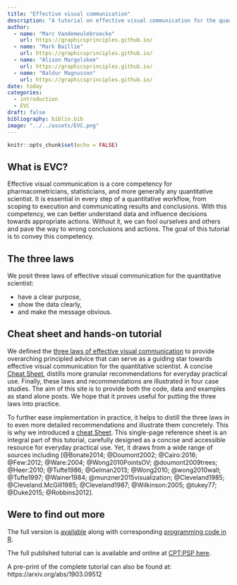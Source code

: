 ```yaml
---
title: "Effective visual communication"
description: "A tutorial on effective visual communication for the quantitative scientist."
author:
  - name: "Marc Vandemeulebroecke"  
    url: https://graphicsprinciples.github.io/
  - name: "Mark Baillie"
    url: https://graphicsprinciples.github.io/
  - name: "Alison Margolskee"
    url: https://graphicsprinciples.github.io/
  - name: "Baldur Magnusson"
    url: https://graphicsprinciples.github.io/
date: today
categories:
  - introduction
  - EVC
draft: false
bibliography: biblio.bib
image: "../../assets/EVC.png"
---
```


```r
knitr::opts_chunk$set(echo = FALSE)
```

## What is EVC?

Effective visual communication is a core competency for pharmacometricians, statisticians, and more generally any quantitative scientist. It is essential in every step of a quantitative workflow, from scoping to execution and communicating results and conclusions. With this competency, we can better understand data and influence decisions towards appropriate actions. Without it, we can fool ourselves and others and pave the way to wrong conclusions and actions. The goal of this tutorial is to convey this competency. 

## The three laws

We posit three laws of effective visual communication for the quantitative scientist: 

* have a clear purpose, 
* show the data clearly, 
* and make the message obvious. 

## Cheat sheet and hands-on tutorial 

We defined the [three laws of effective visual communication](https://graphicsprinciples.github.io/tutorial-case-studies/posts/201-three-laws-vizcom/) to provide overarching principled advice that can serve as a guiding star towards effective visual communication for the quantitative scientist. A concise [Cheat Sheet](https://github.com/GraphicsPrinciples/CheatSheet/blob/master/NVSCheatSheet.pdf), distills more granular recommendations for everyday practical use. Finally, these laws and recommendations are illustrated in four case studies. The aim of this site is to provide both the code, data and examples as stand alone posts. We hope that it proves useful for putting the three laws into practice.

To further ease implementation in practice, it helps to distill the three laws in to even more detailed recommendations and illustrate them concretely. This is why we introduced a [cheat Sheet](https://github.com/GraphicsPrinciples/CheatSheet/blob/master/NVSCheatSheet.pdf). This single-page reference sheet is an integral part of this tutorial, carefully designed as a concise and accessible resource for everyday practical use. Yet, it draws from a wide range of sources including [@Bonate2014; @Doumont2002; @Cairo:2016; @Few:2012; @Ware:2004; @Wong2010PointsOV;
@doumont2009trees; @Heer:2010; @Tufte1986; @Gelman2013; @Wong2010; @wong2010wall; @Tufte1997; 
@Wainer1984; @munzner2015visualization; @Cleveland1985; @Cleveland.McGill1985; @Cleveland1987; @Wilkinson:2005; @tukey77; @Duke2015; @Robbins2012].

## Were to find out more

The full version is [available](https://graphicsprinciples.github.io) along with corresponding [programming code in R](https://github.com/GraphicsPrinciples/CheatSheet). 

The full published tutorial can is available and online at [CPT:PSP here](https://ascpt.onlinelibrary.wiley.com/doi/10.1002/psp4.12455).

A pre-print of the complete tutorial can also be found at: https://arxiv.org/abs/1903.09512

